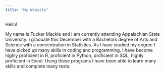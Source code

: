 ```yaml
---
title: "My Website"
---
```


Hello!

My name is Tucker Mackie and I am currently attending Appalachian State University. I graduate this December with a Bachelors degree of Arts and Science with a concentration in Statistics. As I have studied my degree I have picked up many skills in coding and programming. I have become highly proficient in R, proficient in Python, proficient in SQL, highly proficient in Excel. Using these programs I have been able to learn many skills and complete many tests.